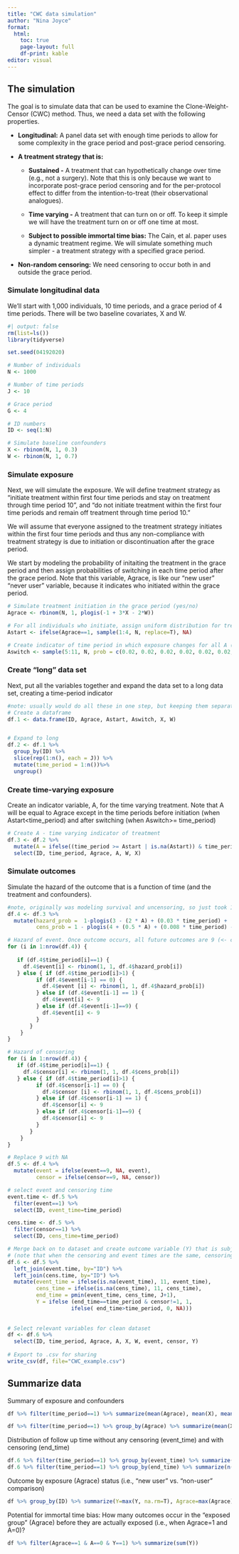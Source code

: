 ```yaml
---
title: "CWC data simulation"
author: "Nina Joyce"
format: 
  html:
    toc: true
    page-layout: full
    df-print: kable
editor: visual
---
```


## The simulation

The goal is to simulate data that can be used to examine the Clone-Weight-Censor (CWC) method. Thus, we need a data set with the following properties.

-   **Longitudinal:** A panel data set with enough time periods to allow for some complexity in the grace period and post-grace period censoring.

-   **A treatment strategy that is:**

    -   **Sustained -** A treatment that can hypothetically change over time (e.g., not a surgery). Note that this is only because we want to incorporate post-grace period censoring and for the per-protocol effect to differ from the intention-to-treat (their observational analogues).

    -   **Time varying -** A treatment that can turn on or off. To keep it simple we will have the treatment turn on or off one time at most.

    -   **Subject to possible immortal time bias:** The Cain, et al. paper uses a dynamic treatment regime. We will simulate something much simpler - a treatment strategy with a specified grace period.

-   **Non-random censoring:** We need censoring to occur both in and outside the grace period.

### Simulate longitudinal data

We'll start with 1,000 individuals, 10 time periods, and a grace period of 4 time periods. There will be two baseline covariates, X and W.

```r
#| output: false
rm(list=ls())
library(tidyverse)

set.seed(04192020)

# Number of individuals
N <- 1000

# Number of time periods
J <- 10

# Grace period
G <- 4

# ID numbers
ID <- seq(1:N)

# Simulate baseline confounders
X <- rbinom(N, 1, 0.3)
W <- rbinom(N, 1, 0.7)
```

### Simulate exposure

Next, we will simulate the exposure. We will define treatment strategy as "initiate treatment within first four time periods and stay on treatment through time period 10", and "do not initiate treatment within the first four time periods and remain off treatment through time period 10."

We will assume that everyone assigned to the treatment strategy initiates within the first four time periods and thus any non-compliance with treatment strategy is due to initiation or discontinuation after the grace period.

We start by modeling the probability of initaiting the treatment in the grace period and then assign probabilities of switching in each time period after the grace period. Note that this variable, Agrace, is like our "new user" "never user" variable, because it indicates who initiated within the grace period.

```r

# Simulate treatment initiation in the grace period (yes/no)
Agrace <- rbinom(N, 1, plogis(-1 + 3*X - 2*W))

# For all individuals who initiate, assign uniform distribution for treatment start time within 
Astart <- ifelse(Agrace==1, sample(1:4, N, replace=T), NA)

# Create indicator of time period in which exposure changes for all A (must occur after the grace period)
Aswitch <- sample(5:11, N, prob = c(0.02, 0.02, 0.02, 0.02, 0.02, 0.02, 0.78), replace=T)
```

### Create "long" data set

Next, put all the variables together and expand the data set to a long data set, creating a time-period indicator

```r

#note: usually would do all these in one step, but keeping them separate (i.e., df.1-6) for illustration purposes
# Create a dataframe 
df.1 <- data.frame(ID, Agrace, Astart, Aswitch, X, W) 


# Expand to long
df.2 <- df.1 %>%
  group_by(ID) %>%
  slice(rep(1:n(), each = J)) %>%
  mutate(time_period = 1:n())%>%
  ungroup()
```

### Create time-varying exposure

Create an indicator variable, A, for the time varying treatment. Note that A will be equal to Agrace except in the time periods before initiation (when Astart\<time_period) and after switching (when Aswitch\>= time_period)

```r
# Create A - time varying indicator of treatment
df.3 <- df.2 %>%
  mutate(A = ifelse((time_period >= Astart | is.na(Astart)) & time_period< Aswitch, Agrace, 1-Agrace)) %>%
  select(ID, time_period, Agrace, A, W, X)

```

### Simulate outcomes

Simulate the hazard of the outcome that is a function of time (and the treatment and confounders).

```r

#note, originally was modeling survival and uncensoring, so just took 1-prob. will clean up later
df.4 <- df.3 %>% 
  mutate(hazard_prob =  1-plogis(3 - (2 * A) + (0.03 * time_period) + (0.3 * X) - (0.4 * W)),
         cens_prob = 1 - plogis(4 + (0.5 * A) + (0.008 * time_period) - (2 * X)))

# Hazard of event. Once outcome occurs, all future outcomes are 9 (<- convert to NA in later step b/c otherwise variable is logical, not numeric)
for (i in 1:nrow(df.4)) {
   
   if (df.4$time_period[i]==1) {
     df.4$event[i] <- rbinom(1, 1, df.4$hazard_prob[i])
   } else { if (df.4$time_period[i]>1) {
         if (df.4$event[i-1] == 0) {
           df.4$event [i] <- rbinom(1, 1, df.4$hazard_prob[i])
         } else if (df.4$event[i-1] == 1) {
           df.4$event[i] <- 9
         } else if (df.4$event[i-1]==9) {
           df.4$event[i] <- 9
         }
       }
    }
} 

# Hazard of censoring
for (i in 1:nrow(df.4)) {
   if (df.4$time_period[i]==1) {
     df.4$censor[i] <- rbinom(1, 1, df.4$cens_prob[i])
   } else { if (df.4$time_period[i]>1) {
         if (df.4$censor[i-1] == 0) {
           df.4$censor [i] <- rbinom(1, 1, df.4$cens_prob[i])
         } else if (df.4$censor[i-1] == 1) {
           df.4$censor[i] <- 9
         } else if (df.4$censor[i-1]==9) {
           df.4$censor[i] <- 9
         }
       }
    }
} 

# Replace 9 with NA
df.5 <- df.4 %>%
  mutate(event = ifelse(event==9, NA, event),
         censor = ifelse(censor==9, NA, censor))

# select event and censoring time
event.time <- df.5 %>%
  filter(event==1) %>%
  select(ID, event_time=time_period)

cens.time <- df.5 %>%
  filter(censor==1) %>%
  select(ID, cens_time=time_period)

# Merge back on to dataset and create outcome variable (Y) that is subject to censoring 
# (note that when the censoring and event times are the same, censoring "wins")
df.6 <- df.5 %>%
  left_join(event.time, by="ID") %>%
  left_join(cens.time, by="ID") %>%
  mutate(event_time = ifelse(is.na(event_time), 11, event_time),
         cens_time = ifelse(is.na(cens_time), 11, cens_time),
         end_time = pmin(event_time, cens_time, J+1),
         Y = ifelse (end_time==time_period & censor!=1, 1,
                    ifelse( end_time>time_period, 0, NA)))
  
 
# Select relevant variables for clean dataset
df <- df.6 %>%
  select(ID, time_period, Agrace, A, X, W, event, censor, Y)
 
# Export to .csv for sharing
write_csv(df, file="CWC_example.csv")
```

## Summarize data

Summary of exposure and confounders

```r
df %>% filter(time_period==1) %>% summarize(mean(Agrace), mean(X), mean(W))

df %>% filter(time_period==1) %>% group_by(Agrace) %>% summarize(mean(X), mean(W))

```

Distribution of follow up time without any censoring (event_time) and with censoring (end_time)

```r
df.6 %>% filter(time_period==1) %>% group_by(event_time) %>% summarize(n())
df.6 %>% filter(time_period==1) %>% group_by(end_time) %>% summarize(n())
```

Outcome by exposure (Agrace) status (i.e., "new user" vs. "non-user" comparison)

```r
df %>% group_by(ID) %>% summarize(Y=max(Y, na.rm=T), Agrace=max(Agrace)) %>% group_by(Agrace) %>% summarize(mean(Y))
```

Potential for immortal time bias: How many outcomes occur in the "exposed group" (Agrace) before they are actually exposed (i.e., when Agrace=1 and A=0)?

```r
df %>% filter(Agrace==1 & A==0 & Y==1) %>% summarize(sum(Y))
```

## 
